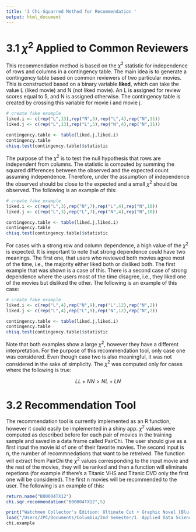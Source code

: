 ```yaml
---
title: '3 Chi-Squarred Method for Recommendation '
output: html_document
---
```


# 3.1 $\chi^2$ Applied to Common Reviewers

This recommendation method is based on the $\chi^2$ statistic for independence of rows and columns in a contingency table. The main idea is to generate a contingency table based on common reviewers of two particular movies. This is constructed based on a binary variable **liked**, which can take the value L (liked movie) and N (not liked movie). An L is assigned for review scores equal to 5, and N is assigned otherwise. The contingency table is created by crossing this variable for movie i and movie j. 

```r
# create fake example
liked.i <- c(rep("L",13),rep("N",5),rep("L",4),rep("N",11))
liked.j <- c(rep("L",13),rep("L",5),rep("N",4),rep("N",11))
```

```r
contingency.table <- table(liked.j,liked.i)
contingency.table
chisq.test(contingency.table)$statistic
```

The purpose of the $\chi^2$ is to test the null hypothesis that rows are independent from columns. The statistic is computed by summing the squared differences between the observed and the expected count assuming independence. Therefore, under the assumption of independence the observed should be close to the expected and a small $\chi^2$ should be observed. The following is an example of this:

```r
# create fake example
liked.i <- c(rep("L",3),rep("N",7),rep("L",4),rep("N",10))
liked.j <- c(rep("L",3),rep("L",7),rep("N",4),rep("N",10))
```

```r
contingency.table <- table(liked.j,liked.i)
contingency.table
chisq.test(contingency.table)$statistic
```

For cases with a strong row and column dependence, a high value of the $\chi^2$ is expected. It is important to note that strong dependence could have two meanings. The first one, that users who reviewed both movies agree most of the time, i.e., the majority either liked both or disliked both. The first example that was shown is a case of this. There is a second case of strong dependence where the users most of the time disagree, i.e., they liked one of the movies but disliked the other. The following is an example of this case:

```r
# create fake example
liked.i <- c(rep("L",4),rep("N",9),rep("L",12),rep("N",2))
liked.j <- c(rep("L",4),rep("L",9),rep("N",12),rep("N",2))
```

```r
contingency.table <- table(liked.j,liked.i)
contingency.table
chisq.test(contingency.table)$statistic
```

Note that both examples show a large $\chi^2$, however they have a different interpretation. For the purpose of this recommendation tool, only case one was considered. Even though case two is also meaningful, it was not considered in the sake of simplicity. The $\chi^2$ was computed only for cases where the following is true:

$$ LL+NN>NL+LN $$

# 3.2 Recommendation Tool

The recommendation tool is currently implemented as an R function, however it could easily be implemented in a shiny app. $\chi^2$ values were computed as described before for each pair of movies in the training sample and saved in a data frame called PairChi. The user should give as a first input the movie id of one of their favorite movies. The second input is n, the number of recommnedations that want to be retreived. The function will extract from PairChi the $\chi^2$ values corresponding to the input movie and the rest of the movies, they will be ranked and then a function will eliminate repetions (for example if there's a Titanic VHS and Titanic DVD only the first one will be considered). The first n movies will be recommended to the user. The following is an example of this:


```r
return.name("B00004TX12")
chi.sqr.recommendation("B00004TX12",5)
```

```r
print("Watchmen Collector's Edition: Ultimate Cut + Graphic Novel [Blu-ray]")
load("/Users/JPC/Documents/Columbia/2nd Semester/1. Applied Data Science/2. Homeworks/Project 4/project4-team-8/data/rec_chi_example.RData")
chi.example
```



